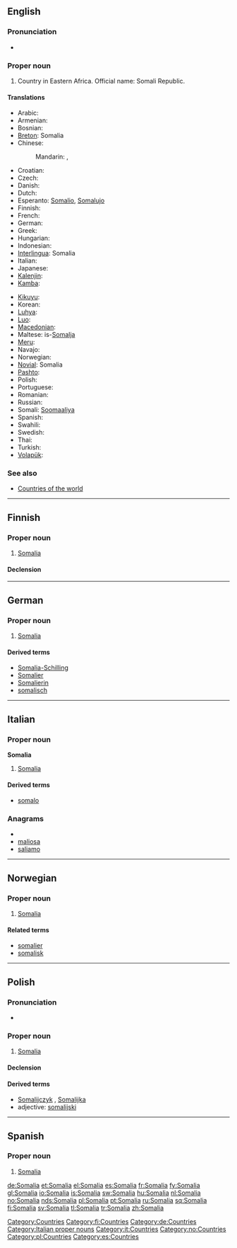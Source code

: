 {{also|Somália}}
==English==
{{wikipedia}}

===Pronunciation===
* {{rhymes|ɑːliə}}

===Proper noun===
{{en-proper noun}}

# Country in Eastern Africa. Official name: Somali Republic.

====Translations====
{{trans-top|country in Eastern Africa}}
* Arabic: {{t|ar|الصومال‎|m|tr=al-Sumaal}}
* Armenian: {{t-|hy|Սոմալի|tr=Somali}}
* Bosnian: {{t-|bs|Somalija|f}}
* [[Breton]]: Somalia
* Chinese:
*: Mandarin: {{t-|cmn|索馬里|sc=Hani}}, {{t-|cmn|索马里|tr=Suǒmǎlǐ|sc=Hani}}
* Croatian: {{t+|hr|Somalija|f}}
* Czech: {{t-|cs|Somálsko|n}}
* Danish: {{t-|da|Somalia}}
* Dutch: {{t+|nl|Somalië}}
* Esperanto: [[Somalio]], [[Somalujo]]
* Finnish: {{t+|fi|Somalia}}
* French: {{t+|fr|Somalie|f}}
* German: {{t+|de|Somalia}}
* Greek: {{t|el|Σομαλία|f|tr=Somalía}}
* Hungarian: {{t+|hu|Szomália}}
* Indonesian: {{t-|id|Somalia|xs=Indonesian}}
* [[Interlingua]]: Somalia
* Italian: {{t-|it|Somalia|f}}
* Japanese: {{t+|ja|ソマリア|tr=Somaria}}
* [[Kalenjin]]: {{tø|kln|Somalia}}
* [[Kamba]]: {{tø|kam|Somalia}}
{{trans-mid}}
* [[Kikuyu]]: {{tø|ki|Somalia}}
* Korean: {{t+|ko|소말리아|tr=Somallia|sc=Hang}}
* [[Luhya]]: {{tø|luy|Somalia}}
* [[Luo]]: {{tø|luo|Somalia}}
* [[Macedonian]]: {{t|mk|Сомалија|f|tr=Somálija}}
* Maltese: is-[[Somalja]]
* [[Meru]]: {{tø|mer|Somalia}}
* Navajo: {{tø|nv|Soomáálii bikéyah}}
* Norwegian: {{t+|no|Somalia}}
* [[Novial]]: Somalia
* [[Pashto]]: {{t-|ps|سوماليا|f|tr=somālyā|sc=ps-Arab|xs=Pashto}}
* Polish: {{t+|pl|Somalia|f}}
* Portuguese: {{t+|pt|Somália}}
* Romanian: {{t-|ro|Somalia|f}}
* Russian: {{t|ru|Сомали|m|tr=Somalí}} {{indeclinable}}
* Somali: [[Soomaaliya]]
* Spanish: {{t+|es|Somalia|f}}
* Swahili: {{t+|sw|Somalia|xs=Swahili}}
* Swedish: {{t+|sv|Somalia}}
* Thai: {{t|th|โซมาเลีย|tr=somalia}}
* Turkish: {{t+|tr|Somali}}
* [[Volapük]]: {{t+|vo|Somalän|xs=Volapük}}
{{trans-bottom}}

===See also===
* [[Appendix:Countries of the world|Countries of the world]]

[[Category:Countries]]

----

==Finnish==
{{wikipedia|lang=fi}}

===Proper noun===
{{infl|fi|proper noun}}

# [[#English|Somalia]]

====Declension====
{{fi-decl-kulkija|Somali|np=1}}

[[Category:fi:Countries]]

----

==German==
{{wikipedia|lang=de}}

===Proper noun===
{{infl|de|proper noun|g=n}}

# [[#English|Somalia]]

====Derived terms====
* [[Somalia-Schilling]]
* [[Somalier]]
* [[Somalierin]]
* [[somalisch]]

[[Category:de:Countries]]

----

==Italian==
{{wikipedia|lang=it}}

===Proper noun===
'''Somalia''' {{f}}

# [[#English|Somalia]]

====Derived terms====
* [[somalo]]

===Anagrams===
* {{alphagram|aailmos}}
* [[maliosa#Italian|maliosa]]
* [[saliamo#Italian|saliamo]]

[[Category:Italian proper nouns]]
[[Category:it:Countries]]

----

==Norwegian==

===Proper noun===
{{infl|no|proper noun}}

# [[#English|Somalia]]

====Related terms====
* [[somalier]]
* [[somalisk]]

[[Category:no:Countries]]

----

==Polish==

===Pronunciation===
* {{IPA|/sɔˈmalja/|lang=pl}}

===Proper noun===
{{infl|pl|proper noun|g=f}}

# [[#English|Somalia]]

====Declension====
{{pl-decl-noun-sing
|Somalia
|Somalii
|Somalii
|Somalię
|Somalią
|Somalii
|Somalio
}}

====Derived terms====
* [[Somalijczyk]] {{m}}, [[Somalijka]] {{f}}
* adjective: [[somalijski]]

[[Category:pl:Countries]]

----
==Spanish==
{{wikipedia|lang=es}}
===Proper noun===
{{es-proper noun|f}}

# [[#English|Somalia]]

[[Category:es:Countries]]

[[de:Somalia]]
[[et:Somalia]]
[[el:Somalia]]
[[es:Somalia]]
[[fr:Somalia]]
[[fy:Somalia]]
[[gl:Somalia]]
[[io:Somalia]]
[[is:Somalia]]
[[sw:Somalia]]
[[hu:Somalia]]
[[nl:Somalia]]
[[no:Somalia]]
[[nds:Somalia]]
[[pl:Somalia]]
[[pt:Somalia]]
[[ru:Somalia]]
[[sq:Somalia]]
[[fi:Somalia]]
[[sv:Somalia]]
[[tl:Somalia]]
[[tr:Somalia]]
[[zh:Somalia]]